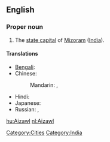 ==English==
{{wikipedia}}

===Proper noun===
{{en-proper noun}}

# The [[state capital]] of [[Mizoram]] ([[India]]).

====Translations====
{{trans-top|capital of Mizoram, India}}
* [[Bengali]]: {{t|bn|আইজল|tr=Āijal|sc=Beng}}
* Chinese:
*: Mandarin: {{t|zh|艾藻爾|sc=Hani}},  {{t|zh|艾藻尔|tr=Àizǎo'ěr|sc=Hani}}
{{trans-mid}}
* Hindi: {{t|hi|आइजोल|tr=ā'ijōl|sc=Deva}}
* Japanese: {{t|ja|アイザウル|tr=Aizauru|sc=Jpan}}
* Russian: {{t|ru|Аиджал|m|tr=Aidžal|sc=Cyrl}},  {{t|ru|Айзаул|m|tr=Ajzaul|sc=Cyrl}}
{{trans-bottom}}

[[Category:Cities]]
[[Category:India]]

[[hu:Aizawl]]
[[nl:Aizawl]]